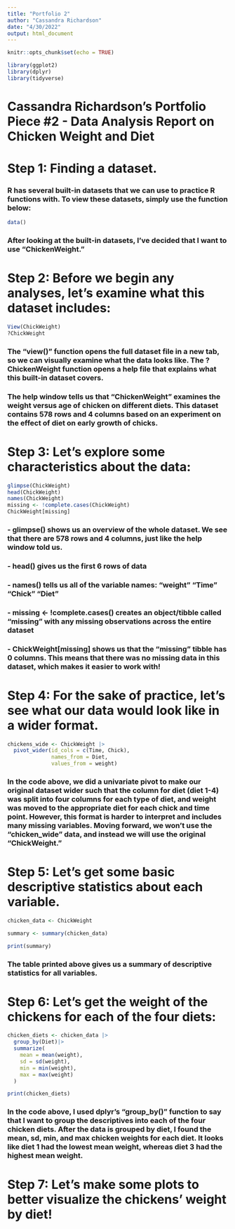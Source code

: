 ```yaml
---
title: "Portfolio 2"
author: "Cassandra Richardson"
date: "4/30/2022"
output: html_document
---
```


```r
knitr::opts_chunk$set(echo = TRUE)

library(ggplot2)
library(dplyr)
library(tidyverse)
```

# **Cassandra Richardson's Portfolio Piece #2 - Data Analysis Report on Chicken Weight and Diet**



# Step 1: Finding a dataset.

### R has several built-in datasets that we can use to practice R functions with. To view these datasets, simply use the function below: 

```r
data()
```

### After looking at the built-in datasets, I've decided that I want to use "ChickenWeight."

# Step 2: Before we begin any analyses, let's examine what this dataset includes:

```r
View(ChickWeight)
?ChickWeight
```

### The "view()" function opens the full dataset file in a new tab, so we can visually examine what the data looks like. The ?ChickenWeight function opens a help file that explains what this built-in dataset covers. 

### The help window tells us that "ChickenWeight" examines the weight versus age of chicken on different diets. This dataset contains 578 rows and 4 columns based on an experiment on the effect of diet on early growth of chicks. 

# Step 3: Let's explore some characteristics about the data:

```r
glimpse(ChickWeight)
head(ChickWeight)
names(ChickWeight)
missing <- !complete.cases(ChickWeight)
ChickWeight[missing]
```

### - glimpse() shows us an overview of the whole dataset. We see that there are 578 rows and 4 columns, just like the help window told us.
### - head() gives us the first 6 rows of data
### - names() tells us all of the variable names: "weight" "Time" "Chick" "Diet"  
### - missing <- !complete.cases() creates an object/tibble called "missing" with any missing observations across the entire dataset
### - ChickWeight[missing] shows us that the "missing" tibble has 0 columns. This means that there was no missing data in this dataset, which makes it easier to work with! 

# Step 4: For the sake of practice, let's see what our data would look like in a wider format.

```r
chickens_wide <- ChickWeight |> 
  pivot_wider(id_cols = c(Time, Chick), 
              names_from = Diet, 
              values_from = weight)
```

### In the code above, we did a univariate pivot to make our original dataset wider such that the column for diet (diet 1-4) was split into four columns for each type of diet, and weight was moved to the appropriate diet for each chick and time point. However, this format is harder to interpret and includes many missing variables. Moving forward, we won't use the "chicken_wide" data, and instead we will use the original "ChickWeight."

# Step 5: Let's get some basic descriptive statistics about each variable. 


```r
chicken_data <- ChickWeight

summary <- summary(chicken_data)

print(summary)
```

### The table printed above gives us a summary of descriptive statistics for all variables. 


# Step 6: Let's get the weight of the chickens for each of the four diets:

```r
chicken_diets <- chicken_data |>
  group_by(Diet)|>
  summarize(
    mean = mean(weight),
    sd = sd(weight),
    min = min(weight),
    max = max(weight)
  )

print(chicken_diets)
```

### In the code above, I used dplyr's "group_by()" function to say that I want to group the descriptives into each of the four chicken diets. After the data is grouped by diet, I found the mean, sd, min, and max chicken weights for each diet. It looks like diet 1 had the lowest mean weight, whereas diet 3 had the highest mean weight. 

# Step 7: Let's make some plots to better visualize the chickens' weight by diet! 

```r


```
